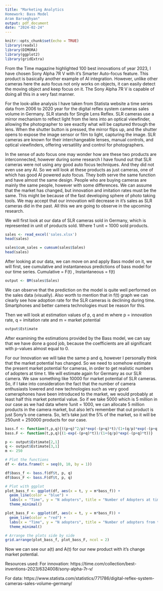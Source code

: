 ```yaml
---
title: "Marketing Analytics
Homework: Bass Model
Aram Barseghyan"
output: pdf_document
date: "2024-02-24"
---
```


```r
knitr::opts_chunk$set(echo = TRUE)
library(readxl)
library(DIMORA)
library(ggplot2)
library(gridExtra)
```

From the Time magazine highlighted 100 best innovations of year 2023, I have chosen Sony Alpha 7R V with it's Smarter Auto-focus feature. This product is basically another example of AI integration. However, unlike other cameras here the auto focus not only works on objects, it can easily detect the moving object and keep focus on it. The Sony Alpha 7R V is capable of doing all this in a very fast manner.

For the look-alike analysis I have taken from Statista website a time series data from 2006 to 2020 year for the digital reflex system cameras sales volume in Germany. SLR stands for Single Lens Reflex. SLR cameras use a mirror mechanism to reflect light from the lens into an optical viewfinder, allowing the photographer to see exactly what will be captured through the lens. When the shutter button is pressed, the mirror flips up, and the shutter opens to expose the image sensor or film to light, capturing the image. SLR cameras are known for their interchangeable lenses, manual controls, and optical viewfinders, offering versatility and control for photographers.

In the sense of auto focus one may wonder how are these two products are interconnected, however during some research I have found out that SLR cameras were not using any good auto focus techniques. And they did not even use any AI. So we will look at these products as just cameras, one of which has good AI powered auto focus. They both serve the same function and have almost the same design. People who are buying cameras are mainly the same people, however with some differences. We can assume that the market has changed, but innovation and imitation rates must be the same. This might be because of the fast developing sphere of photo taking tools. We may accept that our innovation will decrease in it's sales as SLR cameras did in the past. All this we are going to observe in the upcoming research.

We will first look at our data of SLR cameras sold in Germany, which is represented in unit of products sold. Where 1 unit = 1000 sold products.

```r
sales <- read_excel('sales.xlsx')
head(sales)
```
```r
sales$cum_sales = cumsum(sales$Sales)
head(sales)
```
After looking at our data, we can move on and apply Bass model on it, we will first, see cumulative and instantaneous predictions of bass model for our time series. Cumulative = F(t) , Instantaneous = f(t)
```r
output <- BM(sales$Sales)
```
We can observe that the prediction on the model is quite well performed on the sales data (visually). Also worth to mention that in f(t) graph we can clearly see how adoption rate for the SLR cameras is declining during time. Smartphones and better camera technologies must be reason for this.

Then we will look at estimation values of p, q and m where p = innovation rate, q = imitation rate and m = market potential
```r
output$Estimate
```
After examining the estimations provided by the Bass model, we can say that we have done a good job, because the coefficients are all significant with p-values almost equal to 0.

For our Innovation we will take the same p and q, however I personally think that the market potential has changed. So we need to somehow estimate the present market potential for cameras, in order to get realistic numbers of adopters at time t. We will estimate again for Germany as our SLR camera. We saw something like 10000 for market potential of SLR cameras. So, if I take into consideration the fact that the number of camera enthusiasts lowered and new technologies such as very good cameraphones have been introduced to the market, we would probably at least half this market potential value. So if we take 5000 which is 5 million in our case as we had data where 1unit = 1000, we can allocate 5 million products in the camera market, but also let's remember that out product is just Sony's one camera. So, let's take just the 5% of the market, so it will be 250unit = 250000 products for our case.
```r
bass.f <- function(t,p,q){((p+q)^2/p)*exp(-(p+q)*t)/(1+(q/p)*exp(-(p+q)*t))^2}
bass.F <- function(t,p,q){(1-exp(-(p+q)*t))/(1+(q/p)*exp(-(p+q)*t))}

p <- output$Estimate[2,1]
q <- output$Estimate[3,1]
m <- 250

# Plot the functions
df <- data.frame(t = seq(0, 10, by = 1))

df$bass_f <- bass.f(df$t, p, q)
df$bass_F <- bass.F(df$t, p, q)

# Plot with ggplot
plot_bass_f <- ggplot(df, aes(x = t, y = m*bass_f)) +
  geom_line(color = "blue") +
  labs(x = "Time", y = "N adopters", title = "Number of Adopters at time t") +
  theme_minimal()

plot_bass_F <- ggplot(df, aes(x = t, y = m*bass_F)) +
  geom_line(color = "red") +
  labs(x = "Time", y = "N adopters", title = "Number of adopters from the start of time t") +
  theme_minimal()

# Arrange the plots side by side
grid.arrange(plot_bass_f, plot_bass_F, ncol = 2)
```
Now we can see our a(t) and A(t) for our new product with it's change market potential.

Resources used:
For innovation: https://time.com/collection/best-inventions-2023/6324008/sony-alpha-7r-v/

For data: https://www.statista.com/statistics/771786/digital-reflex-system-cameras-sales-volume-germany/

